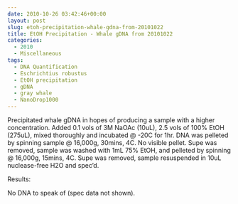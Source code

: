 ```yaml
---
date: 2010-10-26 03:42:46+00:00
layout: post
slug: etoh-precipitation-whale-gdna-from-20101022
title: EtOH Precipitation - Whale gDNA from 20101022
categories:
  - 2010
  - Miscellaneous
tags:
  - DNA Quantification
  - Eschrichtius robustus
  - EtOH precipitation
  - gDNA
  - gray whale
  - NanoDrop1000
---
```


Precipitated whale gDNA in hopes of producing a sample with a higher concentration. Added 0.1 vols of 3M NaOAc (10uL), 2.5 vols of 100% EtOH (275uL), mixed thoroughly and incubated @ -20C for 1hr. DNA was pelleted by spinning sample @ 16,000g, 30mins, 4C. No visible pellet. Supe was removed, sample was washed with 1mL 75% EtOH, and pelleted by spinning @ 16,000g, 15mins, 4C. Supe was removed, sample resuspended in 10uL nuclease-free H2O and spec'd.

Results:

No DNA to speak of (spec data not shown).
